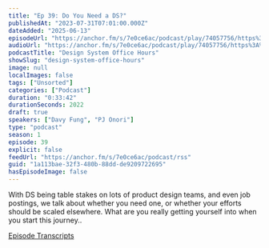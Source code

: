 ```yaml
---
title: "Ep 39: Do You Need a DS?"
publishedAt: "2023-07-31T07:01:00.000Z"
dateAdded: "2025-06-13"
episodeUrl: "https://anchor.fm/s/7e0ce6ac/podcast/play/74057756/https%3A%2F%2Fd3ctxlq1ktw2nl.cloudfront.net%2Fstaging%2F2023-6-31%2Fcfec8271-d02b-0558-d676-1628cb2c5a4f.mp3"
audioUrl: "https://anchor.fm/s/7e0ce6ac/podcast/play/74057756/https%3A%2F%2Fd3ctxlq1ktw2nl.cloudfront.net%2Fstaging%2F2023-6-31%2Fcfec8271-d02b-0558-d676-1628cb2c5a4f.mp3"
podcastTitle: "Design System Office Hours"
showSlug: "design-system-office-hours"
image: null
localImages: false
tags: ["Unsorted"]
categories: ["Podcast"]
duration: "0:33:42"
durationSeconds: 2022
draft: true
speakers: ["Davy Fung", "PJ Onori"]
type: "podcast"
season: 1
episode: 39
explicit: false
feedUrl: "https://anchor.fm/s/7e0ce6ac/podcast/rss"
guid: "1a113bae-32f3-480b-88dd-de9209722695"
hasEpisodeImage: false
---
```

With DS being table stakes on lots of product design teams, and even job postings, we talk about whether you need one, or whether your efforts should be scaled elsewhere. What are you really getting yourself into when you start this journey..

[Episode Transcripts](https://docs.google.com/document/d/1eBPOj7pQJBKCsc4uWlMM1XwwfTOLiK7Av_qEbwu2F_M/edit?usp=sharing)
